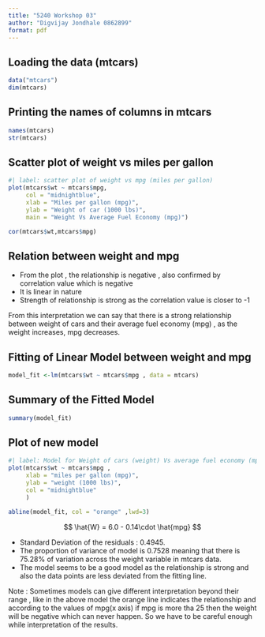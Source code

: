 ```yaml
---
title: "5240 Workshop 03"
author: "Digvijay Jondhale 0862899"
format: pdf
---
```


## Loading the data (mtcars)
```r
data("mtcars")
dim(mtcars)
```
## Printing the names of columns in mtcars

```r
names(mtcars)
str(mtcars)
```
## Scatter plot of weight vs miles per gallon
```r
#| label: scatter plot of weight vs mpg (miles per gallon) 
plot(mtcars$wt ~ mtcars$mpg,
     col = "midnightblue",
     xlab = "Miles per gallon (mpg)",
     ylab = "Weight of car (1000 lbs)",
     main = "Weight Vs Average Fuel Economy (mpg)")

```
```r
cor(mtcars$wt,mtcars$mpg)
```
## Relation between weight and mpg
* From the plot , the relationship is negative , also confirmed by correlation value which is    negative
* It is linear in nature
* Strength of relationship is strong as the correlation value is closer to -1

From this interpretation we can say that there is a strong relationship between weight of cars and their average fuel economy (mpg) , as the weight increases, mpg decreases.


## Fitting of Linear Model between weight and mpg
```r
model_fit <-lm(mtcars$wt ~ mtcars$mpg , data = mtcars)
```
## Summary of the Fitted Model
```r
summary(model_fit)
```

## Plot of new model
```r
#| label: Model for Weight of cars (weight) Vs average fuel economy (mpg)
plot(mtcars$wt ~ mtcars$mpg , 
     xlab = "miles per gallon (mpg)",
     ylab = "weight (1000 lbs)",
     col = "midnightblue"
     )

abline(model_fit, col = "orange" ,lwd=3)
```


$$
\hat{W} = 6.0 - 0.14\cdot \hat{mpg}
$$


* Standard Deviation of the residuals : 0.4945.
* The proportion of variance of model is 0.7528 meaning that there is 75.28% of variation      across the weight variable in mtcars data.
* The model seems to be a good model as the relationship is strong and also the data points are less deviated from the fitting line.

Note : Sometimes models can give different interpretation beyond their range , like in the above model the orange line indicates the relationship and according to the values of mpg(x axis) if mpg is more tha 25 then the weight will be negative which can never happen. So we have to be careful enough while interpretation of the results.

